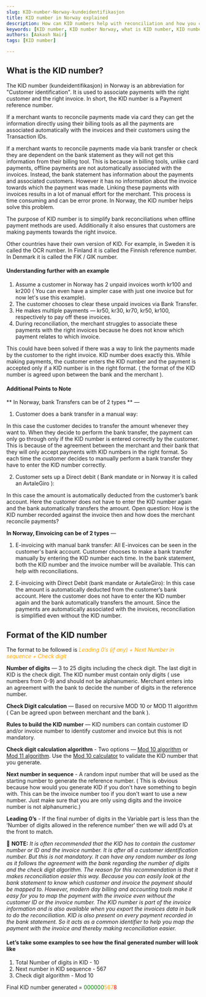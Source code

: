 ```yaml
---
slug: KID-number-Norway-kundeidentifikasjon
title: KID number in Norway explained
description: How can KID numbers help with reconciliation and how you can generate them. Learn what KID numbers are, why they're important, and how to generate them for your business transactions in Norway.
keywords: [KID number, KID number Norway, what is KID number, KID number for businesses, KID number explained, KID number generation, KID number importance, KID number for transactions, Norway payment system, Norwegian banking system]
authors: [Aakash Nair]
tags: [KID number]

---
```



## What is the KID number?

The KID number (kundeidentifikasjon) in Norway is an abbreviation for "Customer identification". It is used to associate payments with the right customer and the right invoice. In short, the KID number is a Payment reference number.

If a merchant wants to reconcile payments made via card they can get the information directly using their billing tools as all the payments are associated automatically with the invoices and their customers using the Transaction IDs.

If a merchant wants to reconcile payments made via bank transfer or check they are dependent on the bank statement as they will not get this information from their billing tool. This is because in billing tools, unlike card payments, offline payments are not automatically associated with the invoices. Instead, the bank statement has information about the payments and associated customers. However it has no information about the invoice towards which the payment was made.  Linking these payments with invoices results in a lot of manual effort for the merchant. This process is time consuming and can be error prone. In Norway, the KID number helps solve this problem.

The purpose of KID number is to simplify bank reconciliations when offline payment methods are used. 
Additionally it also ensures that customers are making payments towards the right invoice.

Other countries have their own version of KID. For example, in Sweden it is called the OCR number. In Finland it is called the Finnish reference number. In Denmark it is called the FIK / GIK number.


#### Understanding further with an example


1. Assume a customer in Norway has 2 unpaid invoices worth kr100 and kr200 ( You can even have a simpler case with just one invoice but for now let's use this example).
2. The customer chooses to clear these unpaid invoices via Bank Transfer.
3. He makes multiple payments — kr50, kr30, kr70, kr50, kr100, respectively to pay off these invoices.
4. During reconciliation, the merchant struggles to associate these payments with the right invoices because he does not know which payment relates to which invoice.

This could have been solved if there was a way to link the payments made by the customer to the right invoice. KID number does exactly this. While making payments, the customer enters the KID number and the payment is accepted only if a KID number is in the right format. ( the format of the KID number is agreed upon between the bank and the merchant ).

#### Additional Points to Note

** In Norway, bank Transfers can be of 2 types ** —

1. Customer does a bank transfer in a manual way: 

  In this case the customer decides to transfer the amount whenever they want to. When they decide to perform the bank transfer, the payment can only go through only if the KID number is entered correctly by the customer. This is because of the agreement between the merchant and their bank that they will only accept payments with KID numbers in the right format. So each time the customer decides to manually perform a bank transfer they have to enter the KID number correctly.

2. Customer sets up a Direct debit ( Bank mandate or in Norway it is called an AvtaleGiro ): 

  In this case the amount is automatically deducted from the customer’s bank account. Here the customer does not have to enter the KID number again and the bank automatically transfers the amount. Open question: How is the KID number recorded against the invoice then and how does the merchant reconcile payments? 


**In Norway, Einvoicing can be of 2 types** —

1. E-invoicing with manual bank transfer: All E-invoices can be seen in the customer's bank account. Customer chooses to make a bank transfer manually by entering the KID number each time. In the bank statement, both the KID number and the invoice number will be available. This can help with reconciliations.


2. E-invoicing with Direct Debit (bank mandate or AvtaleGiro): In this case the amount is automatically deducted from the customer’s bank account. Here the customer does not have to enter the KID number again and the bank automatically transfers the amount. Since the payments are automatically associated with the invoices, reconciliation is simplified even without the KID number.

## Format of the KID number

The format to be followed is *<font color="orange">Leading 0’s (if any) + Next Number in sequence + Check digit</font>*

**Number of digits** — 3 to 25 digits including the check digit. The last digit in KID is the check digit. The KID number must contain only digits ( use numbers from 0-9) and should not be alphanumeric. Merchant enters into an agreement with the bank to decide the number of digits in the reference number. 

**Check Digit calculation** — Based on recursive MOD 10 or MOD 11 algorithm ( Can be agreed upon between merchant and the bank ).

**Rules to build the KID number** — KID numbers can contain customer ID and/or invoice number to identify customer and invoice but this is not mandatory.


**Check digit calculation algorithm** - Two options — <a href="https://en.wikipedia.org/wiki/Luhn_algorithm" target="_blank">Mod 10 algorithm</a> or <a href="https://no.wikipedia.org/wiki/MOD11" target="_blank">Mod 11 algorithm</a>. Use the <a href="https://simplycalc.com/luhn-calculate.php" target="_blank">Mod 10 calculator</a> to validate the KID number that you generate.

**Next number in sequence** - A random input number that will be used as the starting number to generate the reference number. ( This is obvious because how would you generate KID if you don't have something to begin with. This can be the invoice number too if you don't want to use a new number. Just make sure that you are only using digits and the invoice number is not alphanumeric.)

**Leading 0’s** - If the final number of digits in the Variable part is less than the ‘Number of digits allowed in the reference number’ then we will add 0’s at the front to match. 

:memo: **NOTE:** *It is often recommended that the KID has to contain the customer number or ID and the invoice number. It is after all a customer identification number. But this is not mandatory. It can have any random number as long as it follows the agreement with the bank regarding the number of digits and the check digit algorithm. The reason for this recommendation is that it makes reconciliation easier this way. Because you can easily look at the bank statement to know which customer and invoice the payment should be mapped to. However, modern day billing and accounting tools make it easy for you to map the payment with the invoice even without the customer ID or the invoice number. The KID number is part of the invoice information and is also available when you export the invoices data in bulk to do the reconciliation. KID is also present on every payment recorded in the bank statement. So it acts as a common identifier to help you map the payment with the invoice and thereby making reconciliation easier.*

#### Let’s take some examples to see how the final generated number will look like

1. Total Number of digits in KID - 10
2. Next number in KID sequence - 567
4. Check digit algorithm - Mod 10

Final KID number generated = <font color="green">000000</font><font color="orange">567</font><font color="red">8</font> 





